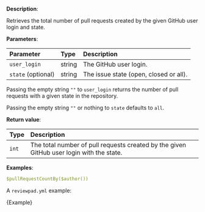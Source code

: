 
**Description**:

Retrieves the total number of pull requests created by the given GitHub user login and state.

**Parameters**:

| Parameter          | Type   | Description                            |
| :----------------- | :----- | :------------------------------------- |
| `user_login`       | string | The GitHub user login.                 |
| `state` (optional) | string | The issue state (open, closed or all). |

Passing the empty string `""` to `user_login` returns the number of pull requests with a given state in the repository.

Passing the empty string `""` or nothing to `state` defaults to `all`.

**Return value**:

| Type  | Description                                                                              |
| :---- | :--------------------------------------------------------------------------------------- |
| `int` | The total number of pull requests created by the given GitHub user login with the state. |

**Examples**:

```yml
$pullRequestCountBy($author())
```

A `reviewpad.yml` example:

<CodeBlock language="yml">{Example}</CodeBlock>
